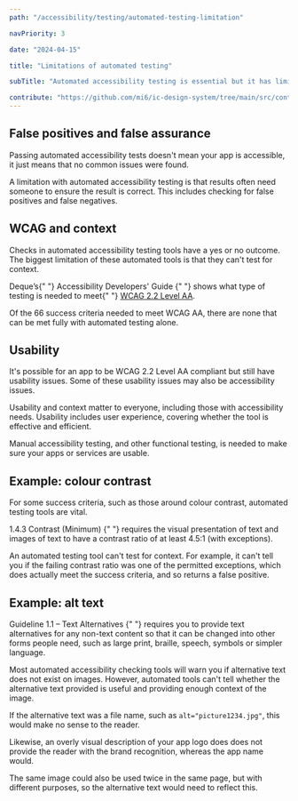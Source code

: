 ```yaml
---
path: "/accessibility/testing/automated-testing-limitation"

navPriority: 3

date: "2024-04-15"

title: "Limitations of automated testing"

subTitle: "Automated accessibility testing is essential but it has limitations and only finds between 30-50% of accessibility problems."

contribute: "https://github.com/mi6/ic-design-system/tree/main/src/content/structured/accessibility/testing/automated-testing-limitation.mdx"
---
```


## False positives and false assurance

Passing automated accessibility tests doesn't mean your app is accessible, it just means that no common issues were found.

A limitation with automated accessibility testing is that results often need someone to ensure the result is correct. This includes checking for false positives and false negatives.

## WCAG and context

Checks in automated accessibility testing tools have a yes or no outcome. The biggest limitation of these automated tools is that they can't test for context.

<p>
  Deque’s{" "}
  <ic-link
    target="_blank"
    href="https://dequeuniversity.com/checklists/web/guide"
    rel="noreferer noopener nofollow"
  >
    Accessibility Developers' Guide
  </ic-link>{" "}
  shows what type of testing is needed to meet{" "}
  <a href="/accessibility/requirement/wcag">WCAG 2.2 Level AA</a>.
</p>

Of the 66 success criteria needed to meet WCAG AA, there are none that can be met fully with automated testing alone.

## Usability

It's possible for an app to be WCAG 2.2 Level AA compliant but still have usability issues. Some of these usability issues may also be accessibility issues.

Usability and context matter to everyone, including those with accessibility needs. Usability includes user experience, covering whether the tool is effective and efficient.

Manual accessibility testing, and other functional testing, is needed to make sure your apps or services are usable.

## Example: colour contrast

For some success criteria, such as those around colour contrast, automated testing tools are vital.

<p>
  <ic-link
    target="_blank"
    href="https://www.w3.org/WAI/WCAG22/quickref/?showtechniques=141#contrast-minimum"
    rel="noreferer noopener nofollow"
  >
    1.4.3 Contrast (Minimum)
  </ic-link>{" "}
  requires the visual presentation of text and images of text to have a contrast
  ratio of at least 4.5:1 (with exceptions).
</p>

An automated testing tool can't test for context. For example, it can't tell you if the failing contrast ratio was one of the permitted exceptions, which does actually meet the success criteria, and so returns a false positive.

## Example: alt text

<p>
  <ic-link
    target="_blank"
    href="https://www.w3.org/WAI/WCAG22/quickref/#text-alternatives"
    rel="noreferer noopener nofollow"
  >
    Guideline 1.1 – Text Alternatives
  </ic-link>{" "}
  requires you to provide text alternatives for any non-text content so that it
  can be changed into other forms people need, such as large print, braille,
  speech, symbols or simpler language.
</p>

Most automated accessibility checking tools will warn you if alternative text does not exist on images. However, automated tools can't tell whether the alternative text provided is useful and providing enough context of the image.

If the alternative text was a file name, such as `alt="picture1234.jpg"`, this would make no sense to the reader.

Likewise, an overly visual description of your app logo does does not provide the reader with the brand recognition, whereas the app name would.

The same image could also be used twice in the same page, but with different purposes, so the alternative text would need to reflect this.
